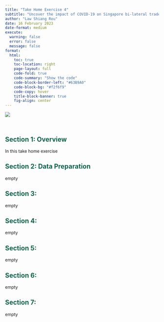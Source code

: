 ```yaml
---
title: "Take Home Exercise 4"
subtitle: "Uncover the impact of COVID-19 on Singapore bi-lateral trade, 2020-2022"
author: "Law Shiang Rou"
date: 16 February 2023
date-format: medium
execute:
  warning: false
  error: false
  message: false
format:
  html:
    toc: true
    toc-location: right
    page-layout: full
    code-fold: true
    code-summary: "Show the code"
    code-block-border-left: "#63B9A0"
    code-block-bg: "#f2f6f9"
    code-copy: hover
    title-block-banner: true
    fig-align: center
---
```


![](images/coronavirus.jpeg){width=65%, fig.align='center'}

<br>

## [<b>Section 1</b>: Overview]{style="color: #0D644C;"}
In this take home exercise

## [<b>Section 2</b>: Data Preparation]{style="color: #0D644C;"}
empty

## [<b>Section 3</b>: ]{style="color: #0D644C;"}

empty

## [<b>Section 4</b>: ]{style="color: #0D644C;"}

empty

## [<b>Section 5</b>: ]{style="color: #0D644C;"}

empty

## [<b>Section 6</b>: ]{style="color: #0D644C;"}

empty

## [<b>Section 7</b>: ]{style="color: #0D644C;"}

empty



